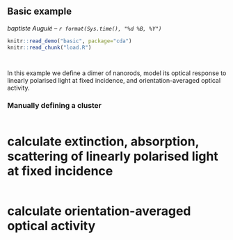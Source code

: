 ## Basic example
_baptiste Auguié -- `r format(Sys.time(), "%d %B, %Y")`_

```r
knitr::read_demo("basic", package="cda")
knitr::read_chunk("load.R")
```
```r
```
```r
```

In this example we define a dimer of nanorods,  model its optical response to linearly polarised light at fixed incidence, and orientation-averaged optical activity.

### Manually defining a cluster
```r
```
# calculate extinction, absorption, scattering of linearly polarised light at fixed incidence

```r
```

# calculate orientation-averaged optical activity

```r
```
